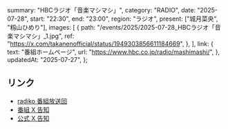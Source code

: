   summary: "HBCラジオ「音楽マシマシ」",
  category: "RADIO",
  date: "2025-07-28",
  start: "22:30",
  end: "23:00",
  region: "ラジオ",
  present: ["城月菜央", "籾山ひめり"],
  images: [
    {
      path: "/events/2025/2025-07-28_HBCラジオ「音楽マシマシ」_1.jpg",
      ref: "https://x.com/takanenofficial/status/1949303856611184669",
    },
  ],
  link: {
    text: "番組ホームページ",
    url: "https://www.hbc.co.jp/radio/mashimashi/",
  },
  updatedAt: "2025-07-27",
};

## リンク

- [radiko 番組放送回](https://radiko.jp/share/?sid=HBC&t=20250728223000)
- [番組 X 告知](https://x.com/mashi_hbc/status/1949764890526400973)
- [公式 X 告知](https://x.com/takanenofficial/status/1949303856611184669)
